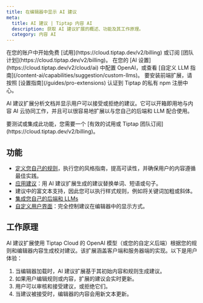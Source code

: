 ```yaml
---
title: 在编辑器中显示 AI 建议
meta:
  title: AI 建议 | Tiptap 内容 AI
  description: 获取 AI 建议扩展的概述、功能及其工作原理。
  category: 内容 AI
---
```



<Requirements>
    <RequirementItem label="1. 激活试用或订阅">
        在您的账户中开始免费 [试用](https://cloud.tiptap.dev/v2/billing) 或订阅 [团队计划](https://cloud.tiptap.dev/v2/billing)。
    </RequirementItem>
    <RequirementItem label="2. 集成 AI 提供者">
        在您的 [AI 设置](https://cloud.tiptap.dev/v2/cloud/ai) 中配置 OpenAI，或查看 [自定义 LLM 指南](/content-ai/capabilities/suggestion/custom-llms)。
    </RequirementItem>
    <RequirementItem label="3. 从私有注册中心安装">
        要安装前端扩展，请按照 [设置指南](/guides/pro-extensions) 认证到 Tiptap 的私有 npm 注册中心。
    </RequirementItem>
</Requirements>

AI 建议扩展分析文档并显示用户可以接受或拒绝的建议。它可以开箱即用地与内容 AI 云协同工作，并且可以很容易地扩展以与您自己的后端和 LLM 配合使用。

<CodeDemo
  isPro
  path="/Extensions/AiSuggestion"
  src="https://develop--tiptap-pro.netlify.app/preview/Extensions/AiSuggestion"
/>

<Callout title="集成或测试 AI 建议" variant="warning">
    要测试或集成此功能，您需要一个 [有效的试用或 Tiptap 团队订阅](https://cloud.tiptap.dev/v2/billing)。
</Callout>

## 功能

- [定义您自己的规则](/content-ai/capabilities/suggestion/features/define-rules)，执行您的风格指南，提高可读性，并确保用户的内容遵循最佳实践。
- [应用建议](/content-ai/capabilities/suggestion/features/apply-suggestions)：用 AI 建议扩展生成的建议替换单词、短语或句子。
- 建议中的富文本支持，因此您可以执行样式规则，例如将关键词加粗或斜体。
- [集成您自己的后端和 LLMs](/content-ai/capabilities/suggestion/custom-llms)
- [自定义用户界面](/content-ai/capabilities/suggestion/features/display-suggestions)：完全控制建议在编辑器中的显示方式。

## 工作原理

AI 建议扩展使用 Tiptap Cloud 的 OpenAI 模型（或您的自定义后端）根据您的规则和编辑器内容生成校对建议。该扩展涵盖客户端和服务器端的实现。以下是用户体验：

1. 当编辑器加载时，AI 建议扩展基于其初始内容和规则生成建议。
2. 如果用户编辑规则或内容，扩展的建议会实时更新。
3. 用户可以审核和接受建议，或拒绝它们。
4. 当建议被接受时，编辑器的内容会用新文本更新。